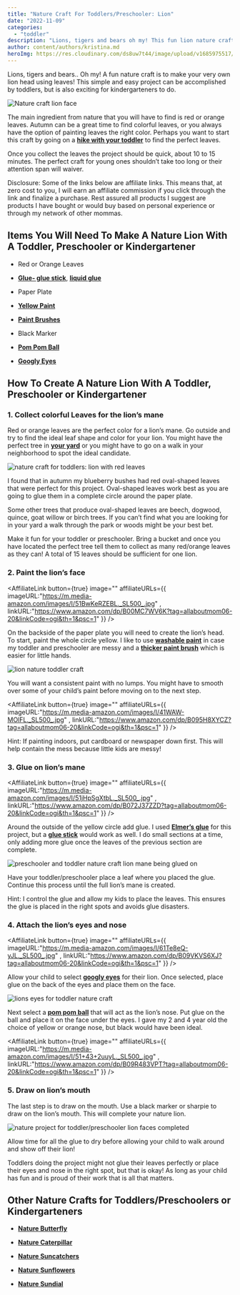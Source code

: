 ```yaml
---
title: "Nature Craft For Toddlers/Preschooler: Lion"
date: "2022-11-09"
categories: 
  - "toddler"
description: "Lions, tigers and bears oh my! This fun lion nature craft is sure to be a hit with your little one. All you need to do is collect red leaves!"
author: content/authors/kristina.md
heroImg: https://res.cloudinary.com/ds8uw7t44/image/upload/v1685975517/nature-craft-lion-faces.jpg
---
```


Lions, tigers and bears.. Oh my! A fun nature craft is to make your very own lion head using leaves! This simple and easy project can be accomplished by toddlers, but is also exciting for kindergarteners to do. 

![Nature craft lion face](https://res.cloudinary.com/ds8uw7t44/image/upload/v1685975517/nature-craft-lion-faces.jpg)

The main ingredient from nature that you will have to find is red or orange leaves. Autumn can be a great time to find colorful leaves, or you always have the option of painting leaves the right color. Perhaps you want to start this craft by going on a **[hike with your toddler](/equipment-needed-to-hike-with-your-toddler)** to find the perfect leaves.

Once you collect the leaves the project should be quick, about 10 to 15 minutes. The perfect craft for young ones shouldn’t take too long or their attention span will waiver.

Disclosure: Some of the links below are affiliate links. This means that, at zero cost to you, I will earn an affiliate commission if you click through the link and finalize a purchase. Rest assured all products I suggest are products I have bought or would buy based on personal experience or through my network of other mommas.

## Items You Will Need To Make A Nature Lion With A Toddler, Preschooler or Kindergartener

- Red or Orange Leaves

- **[Glue- glue stick](https://www.amazon.com/Elmers-Purpose-School-Washable-0-24-ounce/dp/B0013CDGT6?content-id=amzn1.sym.497ddbaf-dbdc-4a61-b204-33f5c59012b2%3Aamzn1.sym.497ddbaf-dbdc-4a61-b204-33f5c59012b2&cv_ct_cx=glue+sticks&keywords=glue+sticks&pd_rd_i=B0013CDGT6&pd_rd_r=d7a49181-7594-47a3-b69d-5080a7feba6f&pd_rd_w=jLuKw&pd_rd_wg=OdgWz&pf_rd_p=497ddbaf-dbdc-4a61-b204-33f5c59012b2&pf_rd_r=DS058FAXT5ARR62RRAK1&psc=1&qid=1667937131&sr=1-1-5985efba-8948-4f09-9122-d605505c9d1e&linkCode=ll1&tag=allaboutmom06-20&linkId=826fb4af0168dce75951874e19f12f38&language=en_US&ref_=as_li_ss_tl)**, **[liquid glue](https://www.amazon.com/Elmers-Liquid-School-Glue-Washable/dp/B072J37ZZD?crid=2JFHA45J1N5OI&keywords=elmer%27s+liquid+glue&qid=1667937196&s=office-products&sprefix=elmers+liquid+glu%2Coffice-products%2C94&sr=1-1-spons&psc=1&linkCode=ll1&tag=allaboutmom06-20&linkId=f33b42693ce70d29ce96955c00b1dc5a&language=en_US&ref_=as_li_ss_tl)**

- Paper Plate

- **[Yellow Paint](https://www.amazon.com/Crayola-Washable-FingerPaints-Stocking-Stuffers/dp/B00MC7WV6K?crid=3NTNDXASGVVCK&keywords=washable+paints&qid=1667937273&s=office-products&sprefix=washable+paints%2Coffice-products%2C123&sr=1-4&linkCode=ll1&tag=allaboutmom06-20&linkId=d17430609ec03a4e66932bb2fba5bf20&language=en_US&ref_=as_li_ss_tl)**

- **[Paint Brushes](https://www.amazon.com/Colorful-Toddler-Washable-Brushes-Preschool/dp/B095H8XYCZ?crid=ULESCBJTSC92&keywords=toddler+paint+brushes&qid=1667937364&s=office-products&sprefix=toddler+paint+brushe%2Coffice-products%2C120&sr=1-2-spons&psc=1&linkCode=ll1&tag=allaboutmom06-20&linkId=19672e5f8ed84d8f0bca8010323be603&language=en_US&ref_=as_li_ss_tl)**

- Black Marker

- **[Pom Pom Ball](https://www.amazon.com/Zerimeri-Inch-Poms-Arts-Crafts/dp/B09R483VPT?keywords=toddler+pom+pom+balls+crafts&qid=1667937502&sr=8-1-spons&psc=1&linkCode=ll1&tag=allaboutmom06-20&linkId=31f372ab5ec84e494703763d6ca7d5f3&language=en_US&ref_=as_li_ss_tl)**

- **[Googly Eyes](https://www.amazon.com/1700pcs-Googly-Adhesive-Sticker-ZZYI/dp/B09VKVS6XJ?crid=16U15CU7KZP1O&keywords=googly+eyes+for+crafts&qid=1667937584&sprefix=googly+eyes+for+crafts%2Caps%2C100&sr=8-1-spons&psc=1&linkCode=ll1&tag=allaboutmom06-20&linkId=c3fb15e21ba4674009a0a73c5e75b629&language=en_US&ref_=as_li_ss_tl)**

## How To Create A Nature Lion With A Toddler, Preschooler or Kindergartener

### 1\. Collect colorful Leaves for the lion’s mane

Red or orange leaves are the perfect color for a lion’s mane. Go outside and try to find the ideal leaf shape and color for your lion. You might have the perfect tree in **[your yard](/simple-backyard-activities-for-toddlers)** or you might have to go on a walk in your neighborhood to spot the ideal candidate.

![nature craft for toddlers: lion with red leaves](https://res.cloudinary.com/ds8uw7t44/image/upload/v1685975518/nature-craft-for-toddler-red-leaves.jpg "My Blueberry Bush in Autumn")

I found that in autumn my blueberry bushes had red oval-shaped leaves that were perfect for this project. Oval-shaped leaves work best as you are going to glue them in a complete circle around the paper plate. 

Some other trees that produce oval-shaped leaves are beech, dogwood, quince, goat willow or birch trees. If you can’t find what you are looking for in your yard a walk through the park or woods might be your best bet.

Make it fun for your toddler or preschooler. Bring a bucket and once you have located the perfect tree tell them to collect as many red/orange leaves as they can! A total of 15 leaves should be sufficient for one lion.

### 2\. Paint the lion’s face 

<AffiliateLink button={true} image="" affiliateURLs={{ imageURL:"https://m.media-amazon.com/images/I/51BwKeRZEBL._SL500_.jpg" , linkURL:"https://www.amazon.com/dp/B00MC7WV6K?tag=allaboutmom06-20&linkCode=ogi&th=1&psc=1" }} />

On the backside of the paper plate you will need to create the lion’s head. To start, paint the whole circle yellow. I like to use **[washable paint](https://www.amazon.com/Crayola-Washable-FingerPaints-Stocking-Stuffers/dp/B00MC7WV6K?crid=3NTNDXASGVVCK&keywords=washable+paints&qid=1667937273&s=office-products&sprefix=washable+paints%2Coffice-products%2C123&sr=1-4&linkCode=ll1&tag=allaboutmom06-20&linkId=d17430609ec03a4e66932bb2fba5bf20&language=en_US&ref_=as_li_ss_tl)** in case my toddler and preschooler are messy and a **[thicker paint brush](https://www.amazon.com/Colorful-Toddler-Washable-Brushes-Preschool/dp/B095H8XYCZ?crid=ULESCBJTSC92&keywords=toddler+paint+brushes&qid=1667937364&s=office-products&sprefix=toddler+paint+brushe%2Coffice-products%2C120&sr=1-2-spons&psc=1&linkCode=ll1&tag=allaboutmom06-20&linkId=19672e5f8ed84d8f0bca8010323be603&language=en_US&ref_=as_li_ss_tl)** which is easier for little hands.

![lion nature toddler craft ](https://res.cloudinary.com/ds8uw7t44/image/upload/v1685975518/nature-craft-lion-yellow-face.jpg)

You will want a consistent paint with no lumps. You might have to smooth over some of your child’s paint before moving on to the next step.

<AffiliateLink button={true} image="" affiliateURLs={{ imageURL:"https://m.media-amazon.com/images/I/41WAW-MOlFL._SL500_.jpg" , linkURL:"https://www.amazon.com/dp/B095H8XYCZ?tag=allaboutmom06-20&linkCode=ogi&th=1&psc=1" }} />

Hint: If painting indoors, put cardboard or newspaper down first. This will help contain the mess because little kids are messy!

### 3\. Glue on lion’s mane

<AffiliateLink button={true} image="" affiliateURLs={{ imageURL:"https://m.media-amazon.com/images/I/51jHpSgXtbL._SL500_.jpg" , linkURL:"https://www.amazon.com/dp/B072J37ZZD?tag=allaboutmom06-20&linkCode=ogi&th=1&psc=1" }} />

Around the outside of the yellow circle add glue. I used **[Elmer’s glue](https://www.amazon.com/Elmers-Liquid-School-Glue-Washable/dp/B072J37ZZD?crid=2JFHA45J1N5OI&keywords=elmer%27s+liquid+glue&qid=1667937196&s=office-products&sprefix=elmers+liquid+glu%2Coffice-products%2C94&sr=1-1-spons&psc=1&linkCode=ll1&tag=allaboutmom06-20&linkId=f33b42693ce70d29ce96955c00b1dc5a&language=en_US&ref_=as_li_ss_tl)** for this project, but a **[glue stick](https://www.amazon.com/Elmers-Purpose-School-Washable-0-24-ounce/dp/B0013CDGT6?content-id=amzn1.sym.497ddbaf-dbdc-4a61-b204-33f5c59012b2%3Aamzn1.sym.497ddbaf-dbdc-4a61-b204-33f5c59012b2&cv_ct_cx=glue+sticks&keywords=glue+sticks&pd_rd_i=B0013CDGT6&pd_rd_r=d7a49181-7594-47a3-b69d-5080a7feba6f&pd_rd_w=jLuKw&pd_rd_wg=OdgWz&pf_rd_p=497ddbaf-dbdc-4a61-b204-33f5c59012b2&pf_rd_r=DS058FAXT5ARR62RRAK1&psc=1&qid=1667937131&sr=1-1-5985efba-8948-4f09-9122-d605505c9d1e&linkCode=ll1&tag=allaboutmom06-20&linkId=826fb4af0168dce75951874e19f12f38&language=en_US&ref_=as_li_ss_tl)** would work as well. I do small sections at a time, only adding more glue once the leaves of the previous section are complete.

![preschooler and toddler nature craft lion mane being glued on](https://res.cloudinary.com/ds8uw7t44/image/upload/v1685975519/toddler-nature-craft-lion-mane-red.jpg)

Have your toddler/preschooler place a leaf where you placed the glue. Continue this process until the full lion’s mane is created.

Hint: I control the glue and allow my kids to place the leaves. This ensures the glue is placed in the right spots and avoids glue disasters. 

### 4\. Attach the lion’s eyes and nose

<AffiliateLink button={true} image="" affiliateURLs={{ imageURL:"https://m.media-amazon.com/images/I/61Te8eQ-yJL._SL500_.jpg" , linkURL:"https://www.amazon.com/dp/B09VKVS6XJ?tag=allaboutmom06-20&linkCode=ogi&th=1&psc=1" }} />

Allow your child to select **[googly eyes](https://www.amazon.com/1700pcs-Googly-Adhesive-Sticker-ZZYI/dp/B09VKVS6XJ?crid=16U15CU7KZP1O&keywords=googly+eyes+for+crafts&qid=1667937584&sprefix=googly+eyes+for+crafts%2Caps%2C100&sr=8-1-spons&psc=1&linkCode=ll1&tag=allaboutmom06-20&linkId=c3fb15e21ba4674009a0a73c5e75b629&language=en_US&ref_=as_li_ss_tl)** for their lion. Once selected, place glue on the back of the eyes and place them on the face.

![lions eyes for toddler nature craft](https://res.cloudinary.com/ds8uw7t44/image/upload/v1685975519/toddler-nature-craft-lion-eyes.jpg)

Next select a **[pom pom ball](https://www.amazon.com/Zerimeri-Inch-Poms-Arts-Crafts/dp/B09R483VPT?keywords=toddler+pom+pom+balls+crafts&qid=1667937502&sr=8-1-spons&psc=1&linkCode=ll1&tag=allaboutmom06-20&linkId=31f372ab5ec84e494703763d6ca7d5f3&language=en_US&ref_=as_li_ss_tl)** that will act as the lion’s nose. Put glue on the ball and place it on the face under the eyes. I gave my 2 and 4 year old the choice of yellow or orange nose, but black would have been ideal.

<AffiliateLink button={true} image="" affiliateURLs={{ imageURL:"https://m.media-amazon.com/images/I/51+43+2uuyL._SL500_.jpg" , linkURL:"https://www.amazon.com/dp/B09R483VPT?tag=allaboutmom06-20&linkCode=ogi&th=1&psc=1" }} />

### 5\. Draw on lion’s mouth

The last step is to draw on the mouth. Use a black marker or sharpie to draw on the lion’s mouth. This will complete your nature lion.

![nature project for toddler/preschooler lion faces completed](https://res.cloudinary.com/ds8uw7t44/image/upload/v1685975520/completed-lion-nature-craft-for-preschoolers.jpg "My 2 and 4 Year Old's Lion Creation")

Allow time for all the glue to dry before allowing your child to walk around and show off their lion!

Toddlers doing the project might not glue their leaves perfectly or place their eyes and nose in the right spot, but that is okay! As long as your child has fun and is proud of their work that is all that matters. 

## Other Nature Crafts for Toddlers/Preschoolers or Kindergarteners

- **[Nature Butterfly](/nature-craft-for-toddlers-preschooler-butterfly)**

- **[Nature Caterpillar](/nature-arts-and-crafts-for-toddlers-preschooler-caterpillar)**

- **[Nature Suncatchers](/nature-craft-for-toddlers-outdoor-suncatcher)**

- **[Nature Sunflowers](/nature-craft-for-toddlers-preschooler-sunflower)**

- **[Nature Sundial](/nature-craft-for-toddlers-preschooler-sundial)**
